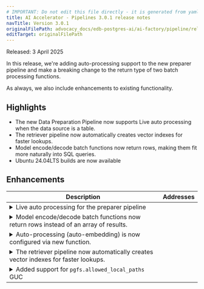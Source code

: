 ```yaml
---
# IMPORTANT: Do not edit this file directly - it is generated from yaml source.
title: AI Accelerator - Pipelines 3.0.1 release notes
navTitle: Version 3.0.1
originalFilePath: advocacy_docs/edb-postgres-ai/ai-factory/pipeline/rel_notes/src/rel_notes_3.0.1.yml
editTarget: originalFilePath
---
```


Released: 3 April 2025

In this release, we're adding auto-processing support to the new preparer pipeline and make a breaking change to the return type of two batch processing functions.

As always, we also include enhancements to existing functionality.

## Highlights

-   The new Data Preparation Pipeline now supports Live auto processing when the data source is a table.
-   The retriever pipeline now automatically creates vector indexes for faster lookups.
-   Model encode/decode batch functions now return rows, making them fit more naturally into SQL queries.
-   Ubuntu 24.04LTS builds are now available

## Enhancements

<table class="table w-100"><thead><tr><th>Description</th><th width="10%">Addresses</th></tr></thead><tbody>
<tr><td><details><summary>Live auto processing for the preparer pipeline</summary><hr /><p>The preparer pipeline now support live auto processing for data sources that are postgres tables. When enabled, aidb will create triggers on the source table to automatically run the preparer task.</p>
</details></td><td></td></tr>
<tr><td><details><summary>Model encode/decode batch functions now return rows instead of an array of results.</summary><hr /><p>The two functions <code>aidb.decode_text_batch()</code> and <code>aidb.encode_text_batch()</code> now return a set of rows as their result, instead of a single row containing an array.
This change was made based on customer feedback. In the case of the encode function, the return type is a list of vector embeddings. These are arrays themselves (arrays of floating point numbers).
By returning this set of vectors as an array, we end up with a two-dimensional array. These kinds of arrays are not well supported in Postgres and get flattened in the return type of the function.
Complicated parsing of the flattened array was required to work with the return type.
This was less of an issue with the decode function but we decided to change both to retain consistency in the return types.
Now, the batch functions return a set of rows, one row for each input value.</p>
</details></td><td></td></tr>
<tr><td><details><summary>Auto-processing (auto-embedding) is now configured via new function.</summary><hr /><p>The two functions <code>aidb.enable_auto_embedding_for_table()</code> and <code>aidb.disable_auto_embedding_for_table()</code> have been marked as deprecated.
The new function <code>aidb.set_retriever_auto_processing()</code> accepts a "processing mode" argument: <code>Live</code> and <code>Disabled</code> mode are used to turn auto-embedding on and off.
For the preparer pipeline, the function <code>aidb.set_preparer_auto_processing()</code> serves the same purpose.</p>
</details></td><td></td></tr>
<tr><td><details><summary>The retriever pipeline now automatically creates vector indexes for faster lookups.</summary><hr /><p>Vector indexes are now automatically created when creating retrievers in the pipeline. These indexes can be configured in the <code>aidb.create_retriever_for_table()</code> and <code>aidb.create_retriever_for_volume()</code> functions which now accept an optional <code>index_type</code> argument. This allows you to specify the index type to be used for the retriever. The default value is <code>vector</code>.</p>
</details></td><td></td></tr>
<tr><td><details><summary>Added support for <code>pgfs.allowed_local_paths</code> GUC</summary><hr /><p>A new GUC <code>pgfs.allowed_local_paths</code> has been added to control the local file access in PGFS. By default, local file access is now restricted to <code>/tmp/pgfs</code>. This GUC can be used to allow access to other directories. See <a href="/edb-postgres-ai/1.2/ai-factory/pipeline/pgfs/settings/">PGFS Settings</a> for more information.</p>
</details></td><td></td></tr>
</tbody></table>
